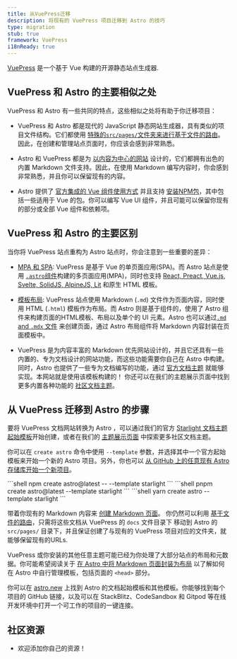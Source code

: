 ```yaml
---
title: 从VuePress迁移
description: 将现有的 VuePress 项目迁移到 Astro 的技巧
type: migration
stub: true
framework: VuePress
i18nReady: true
---
```


[VuePress](https://vuePress.vuejs.org) 是一个基于 Vue 构建的开源静态站点生成器.

## VuePress 和 Astro 的主要相似之处

VuePress 和 Astro 有一些共同的特点，这些相似之处将有助于你迁移项目：

- VuePress 和 Astro 都是现代的 JavaScript 静态网站生成器，具有类似的项目文件结构。它们都使用 [特殊的`src/pages/`文件夹来进行基于文件的路由](/zh-cn/core-concepts/astro-pages/)。因此，在创建和管理站点页面时，你应该会感到非常熟悉。

- Astro 和 VuePress 都是为 [以内容为中心的网站](/zh-cn/concepts/why-astro/#以内容为中心) 设计的，它们都拥有出色的内置 Markdown 文件支持。因此，在使用 Markdown 编写内容时，你会感到非常熟悉，并且你可以保留现有的内容。

- Astro 提供了 [官方集成的 Vue 组件使用方式](/zh-cn/guides/integrations-guide/vue/) 并且支持 [安装NPM包](/zh-cn/guides/imports/#npm-包)，其中包括一些适用于 Vue 的包。你可以编写 Vue UI 组件，并且可能可以保留你现有的部分或全部 Vue 组件和依赖项。


## VuePress 和 Astro 的主要区别

当你将 VuePress 站点重构为 Astro 站点时，你会注意到一些重要的差异：

- [MPA 和 SPA](/en/concepts/mpa-vs-spa/): VuePress 是基于 Vue 的单页面应用(SPA)。而 Astro 站点是使用 [`.astro`组件](/en/core-concepts/astro-components/)构建的多页面应用(MPA)，同时也支持 [React, Preact, Vue.js, Svelte, SolidJS, AlpineJS, Lit](/en/core-concepts/framework-components/) 和原生 HTML 模板。

- [模板布局](/zh-cn/core-concepts/layouts/): VuePress 站点使用 Markdown (`.md`) 文件作为页面内容，同时使用 HTML (`.html`) 模板作为布局。而 Astro 则是基于组件的，使用了 Astro 组件来构建页面的HTML模板、布局以及单个的 UI 元素。Astro 也可以通过[`.md` and `.mdx` 文件](/zh-cn/guides/markdown-content/) 来创建页面，通过 Astro 布局组件将 Markdown 内容封装在页面模板中。

- VuePress 是为内容丰富的 Markdown 优先网站设计的，并且它还具有一些内置的、专为文档设计的网站功能，而这些功能需要你自己在 Astro 中构建。同时，Astro 也提供了一些专为文档编写的功能，通过 [官方文档主题](https://github.com/withastro/astro/tree/latest/examples/docs?on=github) 就能够实现。本网站就是使用该模板构建的！ 你还可以在我们的主题展示页面中找到更多内置各种功能的 [社区文档主题](https://astro.build/themes?search=&categories%5B%5D=docs)。

## 从 VuePress 迁移到 Astro 的步骤

要将 VuePress 文档网站转换为 Astro ，可以通过我们的官方 [Starlight 文档主题起始模板](https://starlight.astro.build/zh/)开始创建，或者在我们的 [主题展示页面](https://astro.build/themes?search=&categories%5B%5D=docs) 中探索更多社区文档主题。

你可以在 `create astro` 命令中使用 `--template` 参数，并选择其中一个官方起始模板来开始一个新的 Astro 项目。另外，你也可以 [从 GitHub 上的任意现有 Astro 存储库开始一个新项目](/zh-cn/install/auto/#入门模板)。

  <PackageManagerTabs>
    <Fragment slot="npm">
    ```shell
    npm create astro@latest -- --template starlight
    ```
    </Fragment>
    <Fragment slot="pnpm">
    ```shell
    pnpm create astro@latest --template starlight
    ```
    </Fragment>
    <Fragment slot="yarn">
    ```shell
    yarn create astro --template starlight
    ```
    </Fragment>
  </PackageManagerTabs>

带着你现有的 Markdown 内容来 [创建 Markdown 页面](/en/guides/markdown-content/)。 你仍然可以利用 [基于文件的路由](/en/core-concepts/routing/)，只需将这些文档从 VuePress 的 `docs` 文件目录下 移动到 Astro 的 `src/pages/` 目录下，并且保证创建了与现有的 VuePress 项目对应的文件夹，就能够保留现有的URLs. 

VuePress 或你安装的其他任意主题可能已经为你处理了大部分站点的布局和元数据。你可能希望阅读关于 [在 Astro 中将 Markdown 页面封装为布局](/zh-cn/core-concepts/layouts/#markdownmdx-布局) 以了解如何在 Astro 中自行管理模板，包括页面的 `<head>` 部分。

你可以在 [astro.new](https://astro.new) 上找到 Astro 的文档起始模板和其他模板。你能够找到每个项目的 GitHub 链接，以及可以在 StackBlitz、CodeSandbox 和 Gitpod 等在线开发环境中打开一个可工作的项目的一键连接。

## 社区资源

- 欢迎添加你自己的资源！